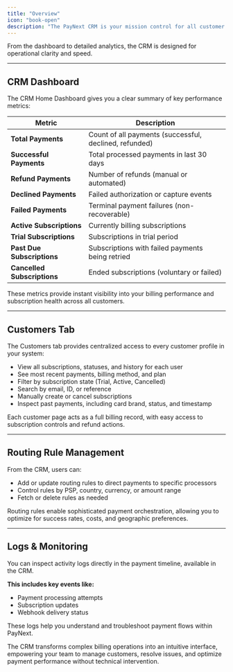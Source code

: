 ```yaml
---
title: "Overview"
icon: "book-open"
description: "The PayNext CRM is your mission control for all customer billing operations. It provides a real-time view into payments, subscriptions, and customer activity helping your team track performance, troubleshoot issues, and take action."
---
```


<Info>
From the dashboard to detailed analytics, the CRM is designed for operational clarity and speed.
</Info>

---

## CRM Dashboard

The CRM Home Dashboard gives you a clear summary of key performance metrics:

| Metric | Description |
|---|---|
| **Total Payments** | Count of all payments (successful, declined, refunded) |
| **Successful Payments** | Total processed payments in last 30 days |
| **Refund Payments** | Number of refunds (manual or automated) |
| **Declined Payments** | Failed authorization or capture events |
| **Failed Payments** | Terminal payment failures (non-recoverable) |
| **Active Subscriptions** | Currently billing subscriptions |
| **Trial Subscriptions** | Subscriptions in trial period |
| **Past Due Subscriptions** | Subscriptions with failed payments being retried |
| **Cancelled Subscriptions** | Ended subscriptions (voluntary or failed) |

<Check>
These metrics provide instant visibility into your billing performance and subscription health across all customers.
</Check>

---

## Customers Tab

The Customers tab provides centralized access to every customer profile in your system:

- View all subscriptions, statuses, and history for each user
- See most recent payments, billing method, and plan
- Filter by subscription state (Trial, Active, Cancelled)
- Search by email, ID, or reference
- Manually create or cancel subscriptions
- Inspect past payments, including card brand, status, and timestamp

<Note>
Each customer page acts as a full billing record, with easy access to subscription controls and refund actions.
</Note>

---

## Routing Rule Management

From the CRM, users can:

- Add or update routing rules to direct payments to specific processors
- Control rules by PSP, country, currency, or amount range
- Fetch or delete rules as needed

<Tip>
Routing rules enable sophisticated payment orchestration, allowing you to optimize for success rates, costs, and geographic preferences.
</Tip>

---

## Logs & Monitoring

You can inspect activity logs directly in the payment timeline, available in the CRM.

**This includes key events like:**

- Payment processing attempts
- Subscription updates
- Webhook delivery status

<Note>
These logs help you understand and troubleshoot payment flows within PayNext.
</Note>


The CRM transforms complex billing operations into an intuitive interface, empowering your team to manage customers, resolve issues, and optimize payment performance without technical intervention.
